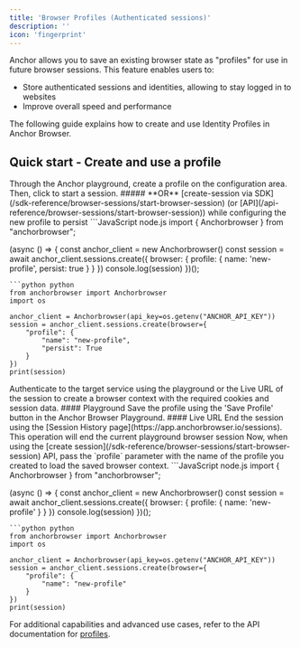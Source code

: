```yaml
---
title: 'Browser Profiles (Authenticated sessions)'
description: ''
icon: 'fingerprint'
---
```


Anchor allows you to save an existing browser state as "profiles" for use in future browser sessions. This feature enables users to:

- Store authenticated sessions and identities, allowing to stay logged in to websites
- Improve overall speed and performance

The following guide explains how to create and use Identity Profiles in Anchor Browser.

## Quick start - Create and use a profile




<Steps>
<Step title="Start a playground session with a proflie">
Through the Anchor playground, create a profile on the configuration area. Then, click to start a session.
##### **OR**
[create-session via SDK](/sdk-reference/browser-sessions/start-browser-session) (or [API](/api-reference/browser-sessions/start-browser-session))
while configuring the new profile to persist

<CodeGroup>
```JavaScript node.js
import { Anchorbrowser } from "anchorbrowser";

(async () => {
 const anchor_client = new Anchorbrowser()
 const session = await anchor_client.sessions.create({
    browser: {
        profile: {
            name: 'new-profile',
            persist: true
            }
        }
    })
 console.log(session)
})();
```
```python python
from anchorbrowser import Anchorbrowser
import os

anchor_client = Anchorbrowser(api_key=os.getenv("ANCHOR_API_KEY"))
session = anchor_client.sessions.create(browser={
    "profile": {
        "name": "new-profile",
        "persist": True
    }
})
print(session)
```
</CodeGroup>

</Step>
<Step title="Authenticate Once">
Authenticate to the target service using the playground or the Live URL of the session to create a browser context with the required cookies and session data.
</Step>
<Step title="Save Profile">
#### Playground
Save the profile using the 'Save Profile' button in the Anchor Browser Playground.
#### Live URL
End the session using the [Session History page](https://app.anchorbrowser.io/sessions).
<Note>This operation will end the current playground browser session</Note>
</Step>
<Step title="Use the profile in other sessions">
Now, when using the [create session](/sdk-reference/browser-sessions/start-browser-session) API, pass the `profile` parameter with the name of the profile you created to load the saved browser context.

<CodeGroup>
```JavaScript node.js
import { Anchorbrowser } from "anchorbrowser";

(async () => {
 const anchor_client = new Anchorbrowser()
 const session = await anchor_client.sessions.create({
    browser: {
        profile: {
            name: 'new-profile'
        }
    }
    })
 console.log(session)
})();
```
```python python
from anchorbrowser import Anchorbrowser
import os

anchor_client = Anchorbrowser(api_key=os.getenv("ANCHOR_API_KEY"))
session = anchor_client.sessions.create(browser={
    "profile": {
        "name": "new-profile"
    }
})
print(session)
```
</CodeGroup>
</Step>
</Steps>

For additional capabilities and advanced use cases, refer to the API documentation for [profiles](/api-reference/profiles).
